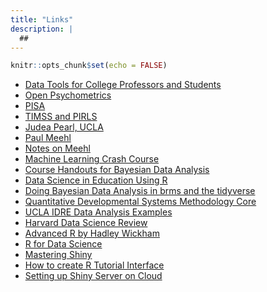 ```yaml
---
title: "Links"
description: |
  ##
---
```


```r
knitr::opts_chunk$set(echo = FALSE)
```

- [Data Tools for College Professors and Students](https://nces.ed.gov/blogs/nces/post/data-tools-for-college-professors-and-students1)
- [Open Psychometrics](https://openpsychometrics.org/)
- [PISA](http://www.oecd.org/pisa/)
- [TIMSS and PIRLS](https://timssandpirls.bc.edu/)
- [Judea Pearl, UCLA](http://bayes.cs.ucla.edu/WHY/)
- [Paul Meehl](http://meehl.umn.edu/talks/philosophical-psychology-1989)
- [Notes on Meehl](http://psychbrief.com/meehl-videos-papers/)
- [Machine Learning Crash Course](https://developers.google.com/machine-learning/crash-course/ml-intro)
- [Course Handouts for Bayesian Data Analysis](https://psyc-bayes-notes.netlify.com/)
- [Data Science in Education Using R](https://www.datascienceineducation.com/index.html)
- [Doing Bayesian Data Analysis in brms and the tidyverse](https://bookdown.org/ajkurz/DBDA_recoded/)
- [Quantitative Developmental Systems Methodology Core](https://quantdev.ssri.psu.edu/tutorials)
- [UCLA IDRE Data Analysis Examples](https://stats.idre.ucla.edu/other/dae/)
- [Harvard Data Science Review](https://hdsr.mitpress.mit.edu/)
- [Advanced R by Hadley Wickham](https://adv-r.hadley.nz/index.html)
- [R for Data Science](https://r4ds.had.co.nz/)
- [Mastering Shiny](https://mastering-shiny.org/)
- [How to create R Tutorial Interface](https://github.com/datacamp/tutorial)
- [Setting up Shiny Server on Cloud](https://www.marinedatascience.co/blog/2019/04/28/run-shiny-server-on-your-own-digitalocean-droplet-part-1/)